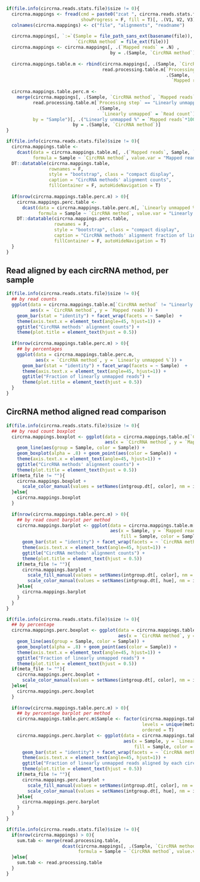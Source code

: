 ```r
if(file.info(circrna.reads.stats.file)$size != 0){
  circrna.mappings <- fread(cmd = paste0("zcat ", circrna.reads.stats.file), 
                            showProgress = F, fill = T)[, .(V1, V2, V3)]
  colnames(circrna.mappings) <- c("file", "alignments", "readname")
  
  circrna.mappings[, `:=`(Sample = file_path_sans_ext(basename(file)), 
                          `CircRNA method` = file_ext(file))]
  circrna.mappings <- circrna.mappings[, .(`Mapped reads` = .N) , 
                                       by = .(Sample, `CircRNA method`)][order(`CircRNA method`, Sample)]
  
  circrna.mappings.table.m <- rbind(circrna.mappings[, .(Sample, `CircRNA method`, `Mapped reads`)], 
                                    read.processing.table.m[`Processing step` == "Linearly unmapped", 
                                                            .(Sample, `CircRNA method` = `Processing step`, 
                                                              `Mapped reads` = `Read count`)], use.names = T, fill = T)
  
  circrna.mappings.table.perc.m <- 
    merge(circrna.mappings[, .(Sample, `CircRNA method`, `Mapped reads`)],
          read.processing.table.m[`Processing step` == "Linearly unmapped", 
                                  .(Sample, 
                                    `Linearly unmapped` = `Read count`)], 
          by = "Sample")[, .("Linearly unmapped %" = `Mapped reads`*100/`Linearly unmapped`), 
                         by = .(Sample, `CircRNA method`)]
}
```

```r
if(file.info(circrna.reads.stats.file)$size != 0){
  circrna.mappings.table <- 
    dcast(data = circrna.mappings.table.m[, .(`Mapped reads`, Sample, `CircRNA method`)], 
          formula = Sample ~ `CircRNA method`, value.var = "Mapped reads")
  DT::datatable(circrna.mappings.table, 
                rownames = F, 
                style = "bootstrap", class = "compact display", 
                caption = "CircRNA methods' alignment counts", 
                fillContainer = F, autoHideNavigation = T)
  
  if(nrow(circrna.mappings.table.perc.m) > 0){
    circrna.mappings.perc.table <- 
      dcast(data = circrna.mappings.table.perc.m[, `Linearly unmapped %` := round(`Linearly unmapped %`, 2)], 
            formula = Sample ~ `CircRNA method`, value.var = "Linearly unmapped %")
    DT::datatable(circrna.mappings.perc.table, 
                  rownames = F, 
                  style = "bootstrap", class = "compact display", 
                  caption = "CircRNA methods' alignment fraction of linearly unmapped reads", 
                  fillContainer = F, autoHideNavigation = T)
  }
}
```

## Read aligned by each circRNA method, per sample

```r
if(file.info(circrna.reads.stats.file)$size != 0){
  ## by read counts
  ggplot(data = circrna.mappings.table.m[`CircRNA method` != "Linearly unmapped"], 
         aes(x = `CircRNA method`, y = `Mapped reads`)) + 
    geom_bar(stat = "identity") + facet_wrap(facets = ~ Sample)  +
    theme(axis.text.x = element_text(angle=45, hjust=1)) + 
    ggtitle("CircRNA methods' alignment counts") + 
    theme(plot.title = element_text(hjust = 0.5))
  
  if(nrow(circrna.mappings.table.perc.m) > 0){
    ## by percentages
    ggplot(data = circrna.mappings.table.perc.m, 
           aes(x = `CircRNA method`, y = `Linearly unmapped %`)) + 
      geom_bar(stat = "identity") + facet_wrap(facets = ~ Sample)  +
      theme(axis.text.x = element_text(angle=45, hjust=1)) + 
      ggtitle("Fraction of linearly unmapped reads") + 
      theme(plot.title = element_text(hjust = 0.5))
  }
}
```

## CircRNA method aligned read comparison

```r
if(file.info(circrna.reads.stats.file)$size != 0){
  ## by read count boxplot
  circrna.mappings.boxplot <- ggplot(data = circrna.mappings.table.m[`CircRNA method` != "Linearly unmapped"], 
                                     aes(x = `CircRNA method`, y = `Mapped reads`)) + 
    geom_line(aes(group = Sample, color = Sample)) + 
    geom_boxplot(alpha = .8) + geom_point(aes(color = Sample)) +
    theme(axis.text.x = element_text(angle=45, hjust=1)) + 
    ggtitle("CircRNA methods' alignment counts") + 
    theme(plot.title = element_text(hjust = 0.5))
  if(meta_file != ""){
    circrna.mappings.boxplot + 
      scale_color_manual(values = setNames(intgroup.dt[, color], nm = intgroup.dt[, sample_id]))
  }else{
    circrna.mappings.boxplot
  }
  
  if(nrow(circrna.mappings.table.perc.m) > 0){
    ## by read count barplot per method
    circrna.mappings.barplot <- ggplot(data = circrna.mappings.table.m[`CircRNA method` != "Linearly unmapped"],
                                       aes(x = Sample, y = `Mapped reads`, 
                                           fill = Sample, color = Sample)) + 
      geom_bar(stat = "identity") + facet_wrap(facets = ~ `CircRNA method`, scales = "free_y") +
      theme(axis.text.x = element_text(angle=45, hjust=1)) + 
      ggtitle("CircRNA methods' alignment counts") + 
      theme(plot.title = element_text(hjust = 0.5))
    if(meta_file != ""){
      circrna.mappings.barplot + 
        scale_fill_manual(values = setNames(intgroup.dt[, color], nm = intgroup.dt[, sample_id])) + 
        scale_color_manual(values = setNames(intgroup.dt[, hue], nm = intgroup.dt[, sample_id]))
    }else{
      circrna.mappings.barplot
    }
  }
}
```

```r
if(file.info(circrna.reads.stats.file)$size != 0){
  ## by percentage
  circrna.mappings.perc.boxplot <- ggplot(data = circrna.mappings.table.perc.m,
                                          aes(x = `CircRNA method`, y = `Linearly unmapped %`)) + 
    geom_line(aes(group = Sample, color = Sample)) + 
    geom_boxplot(alpha = .8) + geom_point(aes(color = Sample)) +
    theme(axis.text.x = element_text(angle=45, hjust=1)) + 
    ggtitle("Fraction of linearly unmapped reads") + 
    theme(plot.title = element_text(hjust = 0.5))
  if(meta_file != ""){
    circrna.mappings.perc.boxplot + 
      scale_color_manual(values = setNames(intgroup.dt[, color], nm = intgroup.dt[, sample_id]))
  }else{
    circrna.mappings.perc.boxplot
  }
  
  if(nrow(circrna.mappings.table.perc.m) > 0){
    ## by percentage barplot per method
    circrna.mappings.table.perc.m$Sample <- factor(circrna.mappings.table.perc.m$Sample,
                                                   levels = unique(meta[order(condition, sample), sample]), 
                                                   ordered = T)
    circrna.mappings.perc.barplot <- ggplot(data = circrna.mappings.table.perc.m,
                                            aes(x = Sample, y = `Linearly unmapped %`, 
                                                fill = Sample, color = Sample)) + 
      geom_bar(stat = "identity") + facet_wrap(facets = ~ `CircRNA method`) +
      theme(axis.text.x = element_text(angle=45, hjust=1)) + 
      ggtitle("Fraction of linearly unmapped reads aligned by each circRNA method\nSamples compared by method") + 
      theme(plot.title = element_text(hjust = 0.5))
    if(meta_file != ""){
      circrna.mappings.perc.barplot + 
        scale_fill_manual(values = setNames(intgroup.dt[, color], nm = intgroup.dt[, sample_id])) +
        scale_color_manual(values = setNames(intgroup.dt[, hue], nm = intgroup.dt[, sample_id]))
    }else{
      circrna.mappings.perc.barplot
    }
  }
}
```

```r
if(file.info(circrna.reads.stats.file)$size != 0){
  if(nrow(circrna.mappings) > 0){
    sum.tab <- merge(read.processing.table, 
                     dcast(circrna.mappings[, .(Sample, `CircRNA method`, `Mapped reads`)], 
                           formula = Sample ~ `CircRNA method`, value.var = "Mapped reads"))
  }else{
    sum.tab <- read.processing.table 
  }
}
```
